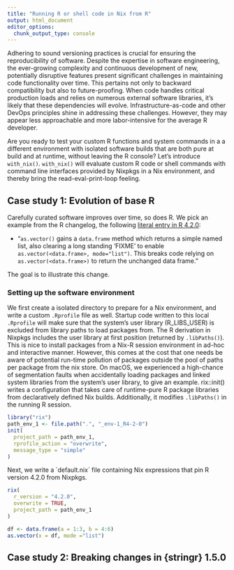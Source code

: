 ```yaml
---
title: "Running R or shell code in Nix from R"
output: html_document
editor_options:
  chunk_output_type: console
---
```


Adhering to sound versioning practices is crucial for ensuring the reproducibility of software. Despite the expertise in software engineering, the ever-growing complexity and continuous development of new, potentially disruptive features present significant challenges in maintaining code functionality over time. This pertains not only to backward compatibility but also to future-proofing. When code handles critical production loads and relies on numerous external software libraries, it's likely that these dependencies will evolve. Infrastructure-as-code and other DevOps principles shine in addressing these challenges. However, they may appear less approachable and more labor-intensive for the average R developer.

Are you ready to test your custom R functions and system commands in a a different environment with isolated software builds that are both pure at build and at runtime, without leaving the R console? Let's introduce `with_nix()`. `with_nix()` will evaluate custom R code or shell commands with command line interfaces provided by Nixpkgs in a Nix environment, and thereby bring the read-eval-print-loop feeling.

## Case study 1: Evolution of base R

Carefully curated software improves over time, so does R. We pick an example from the R changelog, the following [literal entry in R 4.2.0](https://cran.r-project.org/doc/manuals/r-release/NEWS.html):

-   "`as.vector()` gains a `data.frame` method which returns a simple named list, also clearing a long standing 'FIXME' to enable `as.vector(<data.frame>, mode="list")`. This breaks code relying on `as.vector(<data.frame>)` to return the unchanged data frame."

The goal is to illustrate this change.

### Setting up the software environment

We first create a isolated directory to prepare for a Nix environment, and write a custom `.Rprofile` file as well. Startup code written to this local `.Rprofile` will make sure that the system's user library (R_LIBS_USER) is excluded from library paths to load packages from. The R derivation in Nixpkgs includes the user library at first position (returned by `.libPaths()`). This is nice to install packages from a Nix-R session environment in ad-hoc and interactive manner. However, this comes at the cost that one needs be aware of potential run-time pollution of packages outside the pool of paths per package from the nix store. On macOS, we experienced a high-chance of segmentation faults when accidentally loading packages and linked system libraries from the system's user library, to give an example. rix::init() writes a configuration that takes care of runtime-pure R package libraries from declaratively defined Nix builds. Additionally, it modifies `.libPaths()` in the running R session.

```r
library("rix")
path_env_1 <- file.path(".", "_env-1_R4-2-0")
init(
  project_path = path_env_1,
  rprofile_action = "overwrite",
  message_type = "simple"
)
```

Next, we write a \`default.nix\` file containing Nix expressions that pin R version 4.2.0 from Nixpkgs.

```r
rix(
  r_version = "4.2.0",
  overwrite = TRUE,
  project_path = path_env_1
)
```

```r
df <- data.frame(a = 1:3, b = 4:6)
as.vector(x = df, mode ="list")
```

## Case study 2: Breaking changes in {stringr} 1.5.0
